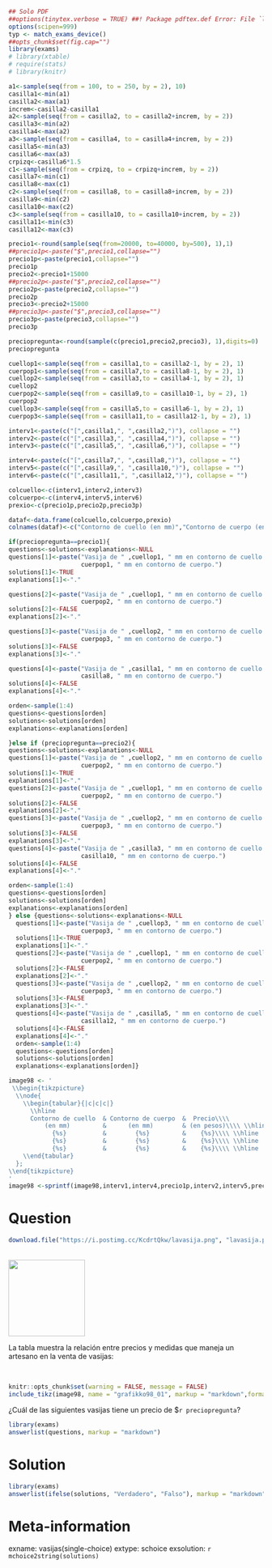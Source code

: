 ```r
## Solo PDF
##options(tinytex.verbose = TRUE) ##! Package pdftex.def Error: File `lavasija.png' not found: using draft setting.
options(scipen=999)
typ <- match_exams_device()
##opts_chunk$set(fig.cap="")
library(exams)
# library(xtable)
# require(stats)
# library(knitr)

a1<-sample(seq(from = 100, to = 250, by = 2), 10)
casilla1<-min(a1)
casilla2<-max(a1)
increm<-casilla2-casilla1
a2<-sample(seq(from = casilla2, to = casilla2+increm, by = 2))
casilla3<-min(a2)
casilla4<-max(a2)
a3<-sample(seq(from = casilla4, to = casilla4+increm, by = 2))
casilla5<-min(a3)
casilla6<-max(a3)
crpizq<-casilla6*1.5
c1<-sample(seq(from = crpizq, to = crpizq+increm, by = 2))
casilla7<-min(c1)
casilla8<-max(c1)
c2<-sample(seq(from = casilla8, to = casilla8+increm, by = 2))  
casilla9<-min(c2)
casilla10<-max(c2)
c3<-sample(seq(from = casilla10, to = casilla10+increm, by = 2))
casilla11<-min(c3)
casilla12<-max(c3)

precio1<-round(sample(seq(from=20000, to=40000, by=500), 1),1)
##precio1p<-paste("$",precio1,collapse="")
precio1p<-paste(precio1,collapse="")
precio1p
precio2<-precio1+15000
##precio2p<-paste("$",precio2,collapse="")
precio2p<-paste(precio2,collapse="")
precio2p
precio3<-precio2+15000
##precio3p<-paste("$",precio3,collapse="")
precio3p<-paste(precio3,collapse="")
precio3p

preciopregunta<-round(sample(c(precio1,precio2,precio3), 1),digits=0)
preciopregunta

cuellop1<-sample(seq(from = casilla1,to = casilla2-1, by = 2), 1)
cuerpop1<-sample(seq(from = casilla7,to = casilla8-1, by = 2), 1)
cuellop2<-sample(seq(from = casilla3,to = casilla4-1, by = 2), 1)
cuellop2
cuerpop2<-sample(seq(from = casilla9,to = casilla10-1, by = 2), 1)
cuerpop2
cuellop3<-sample(seq(from = casilla5,to = casilla6-1, by = 2), 1)
cuerpop3<-sample(seq(from = casilla11,to = casilla12-1, by = 2), 1)

interv1<-paste(c("[",casilla1,", ",casilla2,")"), collapse = "")
interv2<-paste(c("[",casilla3,", ",casilla4,")"), collapse = "")
interv3<-paste(c("[",casilla5,", ",casilla6,")"), collapse = "")

interv4<-paste(c("[",casilla7,", ",casilla8,")"), collapse = "")
interv5<-paste(c("[",casilla9,", ",casilla10,")"), collapse = "")
interv6<-paste(c("[",casilla11,", ",casilla12,")"), collapse = "")

colcuello<-c(interv1,interv2,interv3)
colcuerpo<-c(interv4,interv5,interv6)
prexio<-c(precio1p,precio2p,precio3p)

dataf<-data.frame(colcuello,colcuerpo,prexio)
colnames(dataf)<-c("Contorno de cuello (en mm)","Contorno de cuerpo (en mm)","Precio")

if(preciopregunta==precio1){
questions<-solutions<-explanations<-NULL
questions[1]<-paste("Vasija de " ,cuellop1, " mm en contorno de cuello y ", 
                    cuerpop1, " mm en contorno de cuerpo.")
solutions[1]<-TRUE
explanations[1]<-"."

questions[2]<-paste("Vasija de " ,cuellop1, " mm en contorno de cuello y ", 
                    cuerpop2, " mm en contorno de cuerpo.")
solutions[2]<-FALSE
explanations[2]<-"."

questions[3]<-paste("Vasija de " ,cuellop2, " mm en contorno de cuello y ", 
                    cuerpop3, " mm en contorno de cuerpo.")
solutions[3]<-FALSE
explanations[3]<-"."

questions[4]<-paste("Vasija de " ,casilla1, " mm en contorno de cuello y ", 
                    casilla8, " mm en contorno de cuerpo.")
solutions[4]<-FALSE
explanations[4]<-"."

orden<-sample(1:4)
questions<-questions[orden]
solutions<-solutions[orden]
explanations<-explanations[orden]

}else if (preciopregunta==precio2){
questions<-solutions<-explanations<-NULL
questions[1]<-paste("Vasija de " ,cuellop2, " mm en contorno de cuello y ", 
                    cuerpop2, " mm en contorno de cuerpo.")
solutions[1]<-TRUE
explanations[1]<-"."
questions[2]<-paste("Vasija de " ,cuellop1, " mm en contorno de cuello y ", 
                    cuerpop2, " mm en contorno de cuerpo.")
solutions[2]<-FALSE
explanations[2]<-"."
questions[3]<-paste("Vasija de " ,cuellop2, " mm en contorno de cuello y ", 
                    cuerpop3, " mm en contorno de cuerpo.")
solutions[3]<-FALSE
explanations[3]<-"."
questions[4]<-paste("Vasija de " ,casilla3, " mm en contorno de cuello y ", 
                    casilla10, " mm en contorno de cuerpo.")
solutions[4]<-FALSE
explanations[4]<-"."

orden<-sample(1:4)
questions<-questions[orden]
solutions<-solutions[orden]
explanations<-explanations[orden]
} else {questions<-solutions<-explanations<-NULL
  questions[1]<-paste("Vasija de " ,cuellop3, " mm en contorno de cuello y ", 
                    cuerpop3, " mm en contorno de cuerpo.")
  solutions[1]<-TRUE
  explanations[1]<-"."
  questions[2]<-paste("Vasija de " ,cuellop1, " mm en contorno de cuello y ", 
                    cuerpop2, " mm en contorno de cuerpo.")
  solutions[2]<-FALSE
  explanations[2]<-"."
  questions[3]<-paste("Vasija de " ,cuellop2, " mm en contorno de cuello y ", 
                    cuerpop3, " mm en contorno de cuerpo.")
  solutions[3]<-FALSE
  explanations[3]<-"."
  questions[4]<-paste("Vasija de " ,casilla5, " mm en contorno de cuello y ", 
                    casilla12, " mm en contorno de cuerpo.")
  solutions[4]<-FALSE
  explanations[4]<-"."
  orden<-sample(1:4)
  questions<-questions[orden]
  solutions<-solutions[orden]
  explanations<-explanations[orden]}

image98 <- '
 \\begin{tikzpicture}
  \\node{
    \\begin{tabular}{|c|c|c|}
      \\hline
      Contorno de cuello  & Contorno de cuerpo  &  Precio\\\\
          (en mm)         &      (en mm)        & (en pesos)\\\\ \\hline
            {%s}          &        {%s}         &    {%s}\\\\ \\hline
            {%s}          &        {%s}         &    {%s}\\\\ \\hline
            {%s}          &        {%s}         &    {%s}\\\\ \\hline
    \\end{tabular}
  };
\\end{tikzpicture}
'
image98 <-sprintf(image98,interv1,interv4,precio1p,interv2,interv5,precio2p,interv3,interv6,precio3p)
```

Question
========

```r
download.file("https://i.postimg.cc/KcdrtQkw/lavasija.png", "lavasija.png")
```

\
![](lavasija.png){width=4cm}

La tabla muestra la relación entre precios y medidas que maneja un artesano en la venta de vasijas:

\
```r
knitr::opts_chunk$set(warning = FALSE, message = FALSE) 
include_tikz(image98, name = "grafikko98_01", markup = "markdown",format = typ, library = c("3d", "babel"), packages=c("tikz","xcolor"),width = "8.5cm")
```

¿Cuál de las siguientes vasijas tiene un precio de $`r preciopregunta`?

```r
library(exams)
answerlist(questions, markup = "markdown")
```

Solution
========
```r
library(exams)
answerlist(ifelse(solutions, "Verdadero", "Falso"), markup = "markdown")
```

Meta-information
================
exname: vasijas(single-choice)
extype: schoice
exsolution: `r mchoice2string(solutions)`